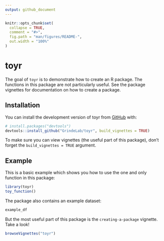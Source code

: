 ```yaml
---
output: github_document
---
```


<!-- README.md is generated from README.Rmd. Please edit that file -->

```r
knitr::opts_chunk$set(
  collapse = TRUE,
  comment = "#>",
  fig.path = "man/figures/README-",
  out.width = "100%"
)
```

# toyr

<!-- badges: start -->
<!-- badges: end -->

The goal of `toyr` is to demonstrate how to create an R package. The functions in this package are not particularly useful. See the package vignettes for documentation on how to create a package.

## Installation

You can install the development version of toyr from [GitHub](https://github.com/) with:

``` r
# install.packages("devtools")
devtools::install_github("GrindeLab/toyr", build_vignettes = TRUE)
```

To make sure you can view vignettes (the useful part of this package), don't forget the `build_vignettes = TRUE` argument. 

## Example

This is a basic example which shows you how to use the one and only function in this package:

```r
library(toyr)
toy_function()
```

The package also contains an example dataset:

```r
example_df
```

But the most useful part of this package is the `creating-a-package` vignette. Take a look!

```r
browseVignettes("toyr")
```
